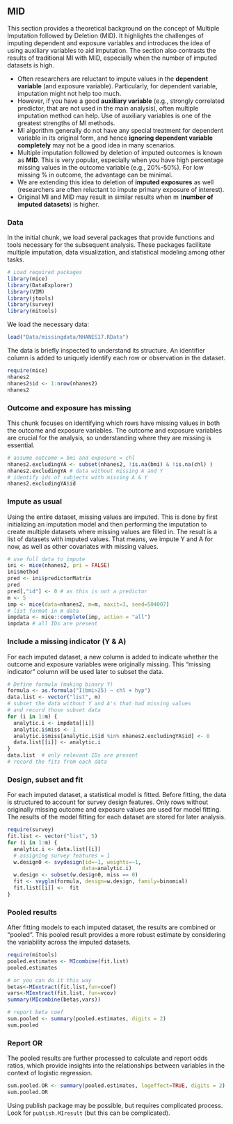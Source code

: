 ## MID {.unnumbered}

This section provides a theoretical background on the concept of Multiple Imputation followed by Deletion (MID). It highlights the challenges of imputing dependent and exposure variables and introduces the idea of using auxiliary variables to aid imputation. The section also contrasts the results of traditional MI with MID, especially when the number of imputed datasets is high.

-   Often researchers are reluctant to impute values in the **dependent variable** (and exposure variable). Particularly, for dependent variable, imputation might not help too much.
-   However, if you have a good **auxiliary variable** (e.g., strongly correlated predictor, that are not used in the main analysis), often multiple imputation method can help. Use of auxiliary variables is one of the greatest strengths of MI methods.
-   MI algorithm generally do not have any special treatment for dependent variable in its original form, and hence **ignoring dependent variable completely** may not be a good idea in many scenarios.
-   Multiple imputation followed by deletion of imputed outcomes is known as **MID**. This is very popular, especially when you have high percentage missing values in the outcome variable (e.g., 20%-50%). For low missing % in outcome, the advantage can be minimal.
-   We are extending this idea to deletion of **imputed exposures** as well (researchers are often reluctant to impute primary exposure of interest).
-   Original MI and MID may result in similar results when m (**number of imputed datasets**) is higher.

### Data

In the initial chunk, we load several packages that provide functions and tools necessary for the subsequent analysis. These packages facilitate multiple imputation, data visualization, and statistical modeling among other tasks.

```r
# Load required packages
library(mice)
library(DataExplorer)
library(VIM)
library(jtools)
library(survey)
library(mitools)
```

We load the necessary data:

```r
load("Data/missingdata/NHANES17.RData")
```

The data is briefly inspected to understand its structure. An identifier column is added to uniquely identify each row or observation in the dataset.

```r
require(mice)
nhanes2
nhanes2$id <- 1:nrow(nhanes2)
nhanes2
```

### Outcome and exposure has missing

This chunk focuses on identifying which rows have missing values in both the outcome and exposure variables. The outcome and exposure variables are crucial for the analysis, so understanding where they are missing is essential.

```r
# assume outcome = bmi and exposure = chl 
nhanes2.excludingYA <- subset(nhanes2, !is.na(bmi) & !is.na(chl) )
nhanes2.excludingYA # data without missing A and Y
# identify ids of subjects with missing A & Y 
nhanes2.excludingYA$id
```

### Impute as usual

Using the entire dataset, missing values are imputed. This is done by first initializing an imputation model and then performing the imputation to create multiple datasets where missing values are filled in. The result is a list of datasets with imputed values. That means, we impute Y and A for now, as well as other covariates with missing values.

```r
# use full data to impute 
ini <- mice(nhanes2, pri = FALSE)
ini$method
pred <- ini$predictorMatrix
pred
pred[,"id"] <- 0 # as this is not a predictor
m <- 5
imp <- mice(data=nhanes2, m=m, maxit=3, seed=504007)
# list format in m data
impdata <- mice::complete(imp, action = "all")
impdata # all IDs are present
```

### Include a missing indicator (Y & A)

For each imputed dataset, a new column is added to indicate whether the outcome and exposure variables were originally missing. This "missing indicator" column will be used later to subset the data.

```r
# Define formula (making binary Y)
formula <- as.formula("I(bmi>25) ~ chl + hyp")
data.list <- vector("list", m)
# subset the data without Y and A's that had missing values
# and record those subset data
for (i in 1:m) {
  analytic.i <- impdata[[i]]
  analytic.i$miss <- 1
  analytic.i$miss[analytic.i$id %in% nhanes2.excludingYA$id] <- 0
  data.list[[i]] <- analytic.i
}
data.list  # only relevant IDs are present
# record the fits from each data
```

### Design, subset and fit

For each imputed dataset, a statistical model is fitted. Before fitting, the data is structured to account for survey design features. Only rows without originally missing outcome and exposure values are used for model fitting. The results of the model fitting for each dataset are stored for later analysis.


```r
require(survey)
fit.list <- vector("list", 5)
for (i in 1:m) {
  analytic.i <- data.list[[i]]
  # assigning survey features = 1
  w.design0 <- svydesign(id=~1, weights=~1,
                        data=analytic.i)
  w.design <- subset(w.design0, miss == 0)
  fit <- svyglm(formula, design=w.design, family=binomial)
  fit.list[[i]] <-  fit
}
```

### Pooled results

After fitting models to each imputed dataset, the results are combined or "pooled". This pooled result provides a more robust estimate by considering the variability across the imputed datasets.


```r
require(mitools)
pooled.estimates <- MIcombine(fit.list)
pooled.estimates

# or you can do it this way
betas<-MIextract(fit.list,fun=coef)
vars<-MIextract(fit.list, fun=vcov)
summary(MIcombine(betas,vars))

# report beta coef
sum.pooled <- summary(pooled.estimates, digits = 2)
sum.pooled
```

### Report OR

The pooled results are further processed to calculate and report odds ratios, which provide insights into the relationships between variables in the context of logistic regression.

```r
sum.pooled.OR <- summary(pooled.estimates, logeffect=TRUE, digits = 2)
sum.pooled.OR
```

Using publish package may be possible, but requires complicated process. Look for `publish.MIresult` (but this can be complicated).
